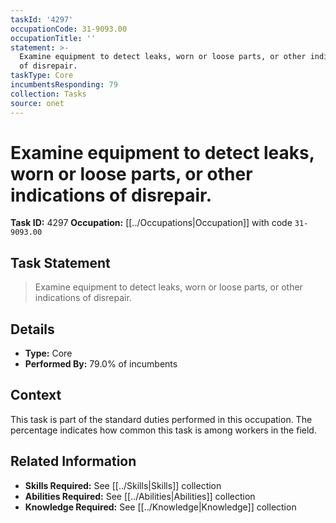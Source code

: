 ```yaml
---
taskId: '4297'
occupationCode: 31-9093.00
occupationTitle: ''
statement: >-
  Examine equipment to detect leaks, worn or loose parts, or other indications
  of disrepair.
taskType: Core
incumbentsResponding: 79
collection: Tasks
source: onet
---
```

# Examine equipment to detect leaks, worn or loose parts, or other indications of disrepair.

**Task ID:** 4297
**Occupation:** [[../Occupations|Occupation]] with code `31-9093.00`

## Task Statement

> Examine equipment to detect leaks, worn or loose parts, or other indications of disrepair.

## Details

- **Type:** Core
- **Performed By:** 79.0% of incumbents

## Context

This task is part of the standard duties performed in this occupation. The percentage indicates how common this task is among workers in the field.

## Related Information

- **Skills Required:** See [[../Skills|Skills]] collection
- **Abilities Required:** See [[../Abilities|Abilities]] collection
- **Knowledge Required:** See [[../Knowledge|Knowledge]] collection
